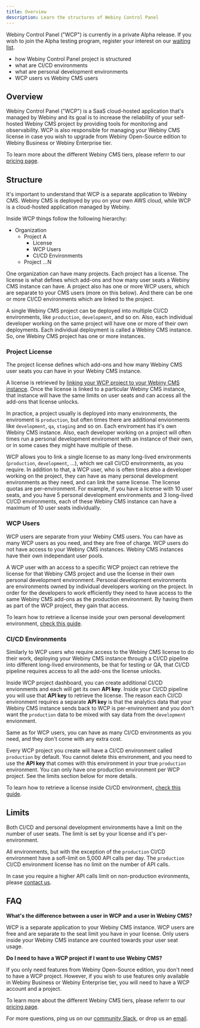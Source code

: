 ```yaml
---
title: Overview
description: Learn the structures of Webiny Control Panel
---
```



<Alert type="info" title="Can I use this?">

Webiny Control Panel ("WCP") is currently in a private Alpha release. If you wish to join the Alpha testing program, register your interest on our [waiting list](https://site.webiny.com/forms/business-waiting-list/).

</Alert>

<Alert type="success" title="What you'll learn">

- how Webiny Control Panel project is structured
- what are CI/CD environments
- what are personal development environments
- WCP users vs Webiny CMS users

</Alert>

## Overview

Webiny Control Panel ("WCP") is a SaaS cloud-hosted application that's managed by Webiny and its goal is to increase the reliability of your self-hosted Webiny CMS project by providing tools for monitoring and observability. WCP is also responsible for managing your Webiny CMS license in case you wish to upgrade from Webiny Open-Source edition to Webiny Business or Webiny Enterprise tier. 

<Alert type="info" title="Webiny CMS Tiers">

To learn more about the different Webiny CMS tiers, please referrr to our [pricing page](https://www.webiny.com/pricing/).

</Alert>

## Structure

It's important to understand that WCP is a separate application to Webiny CMS. Webiny CMS is deployed by you on your own AWS cloud, while WCP is a cloud-hosted application managed by Webiny.

Inside WCP things follow the following hierarchy:
- Organization
    - Project A
        - License
        - WCP Users
        - CI/CD Environments
    - Project ...N

One organization can have many projects. Each project has a license. The license is what defines which add-ons and how many user seats a Webiny CMS instance can have. A project also has one or more WCP users, which are separate to your CMS users (more on this below). And there can be one or more CI/CD environments which are linked to the project.

<Alert type="info" title="What's a Webiny CMS instance?">

A single Webiny CMS project can be deployed into multiple CI/CD environments, like `production`, `development`, and so on. Also, each individual developer working on the same project will have one or more of their own deployments. Each individual deployment is called a Webiny CMS instance. So, one Webiny CMS project has one or more instances.

</Alert>


### Project License

The project license defines which add-ons and how many Webiny CMS user seats you can have in your Webiny CMS instance.

A license is retrieved by [linking your WCP project to your Webiny CMS instance](./link-a-project). Once the license is linked to a particular Webiny CMS instance, that instance will have the same limits on user seats and can access all the add-ons that license unlocks. 

In practice, a project usually is deployed into many environments, the enviroment is `production`, but often times there are additional envionments like `development`, `qa`, `staging` and so on. Each enviroment has it's own Webiny CMS instance. Also, each developer working on a project will often times run a personal development enviroment with an instance of their own, or in some cases they might have multiple of these. 

WCP allows you to link a single license to as many long-lived environments (`production`, `development`, ...), which we call CI/CD environments, as you  require. In addition to that, a WCP user, who is often times also a developer working on the project, they can have as many personal development environments as they need, and can link the same license. The license quotas are per-environment.  For example, if you have a license with 10 user seats, and you have 5 personal development environments and 3 long-lived CI/CD environments, each of these Webiny CMS instance can have a maximum of 10 user seats individually. 

### WCP Users

WCP users are separate from your Webiny CMS users. You can have as many WCP users as you need, and they are free of charge. WCP users do not have access to your Webiny CMS instances. Webiny CMS instances have their own independant user pools.

A WCP user with an access to a specific WCP project can retrieve the license for that Webiny CMS project and use the license in their own personal development environment. Personal development environments are environments owned by individual developers working on the project. In order for the developers to work efficiently they need to have access to the same Webiny CMS add-ons as the production environment. By having them as part of the WCP project, they gain that access. 

<Alert type="info" title="Learn more">

To learn how to retrieve a license inside your own personal development environment, [check this guide](/guide).

</Alert>

### CI/CD Environments

Similarly to WCP users who require access to the Webiny CMS license to do their work, deploying your Webiny CMS instance through a CI/CD pipeline into different long-lived environments, be that for testing or QA, that CI/CD pipeline requires access to all the add-ons the license unlocks. 

Inside WCP project dashboard, you can create additional CI/CD envionments and each will get its own **API key**. Inside your CI/CD pipeline you will use that **API key** to retrieve the license. The reason each CI/CD environment requires a separate **API key** is that the analytics data that your Webiny CMS instance sends back to WCP is per-environment and you don't want the `production` data to be mixed with say data from the `development` envionment. 

Same as for WCP users, you can have as many CI/CD environments as you need, and they don't come with any extra cost.

Every WCP project you create will have a CI/CD environment called `production` by default. You cannot delete this environment, and you need to use the **API key** that comes with this environment in your true `production` environment. You can only have one production environment per WCP project. See the limits section below for more details.

<Alert type="info" title="Learn more">

To learn how to retrieve a license inside CI/CD environment, [check this guide](/guide).

</Alert>

## Limits

Both CI/CD and personal development environments have a limit on the number of user seats. The limit is set by your license and it's per-environment. 

All environments, but with the exception of the `production` CI/CD environment have a sofl-limit on 5,000 API calls per day. 
The `production` CI/CD environment license has no limit on the number of API calls.

<Alert type="info" title="Increasing the API call limit">

In case you require a higher API calls limit on non-production evironments, please [contact us](mailto:support@webiny.com).

</Alert>


## FAQ

**What's the difference between a user in WCP and a user in Webiny CMS?**

WCP is a separate application to your Webiny CMS instance. WCP users are free and are separate to the seat limit you have in your license. Only users inside your Webiny CMS instance are counted towards your user seat usage.

**Do I need to have a WCP project if I want to use Webiny CMS?**

If you only need features from Webiny Open-Source edition, you don't need to have a WCP project. However, if you wish to use features only available in Webiny Business or Webiny Enterprise tier, you will need to have a WCP account and a project.

<Alert type="info" title="Webiny CMS Tiers">

To learn more about the different Webiny CMS tiers, please referrr to our [pricing page](https://www.webiny.com/pricing/).

</Alert>



For more questions, ping us on our [community Slack](https://www.webiny.com/slack/), or drop us an [email](mailto:support@webiny.com).